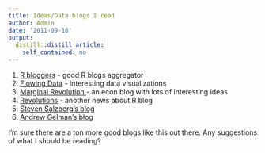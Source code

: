 ```yaml
---
title: Ideas/Data blogs I read
author: Admin
date: '2011-09-18'
output:
  distill::distill_article:
    self_contained: no
---
```


  1. <a href="http://www.r-bloggers.com/" target="_blank">R bloggers</a> - good R blogs aggregator
  2. <a href="http://flowingdata.com/" target="_blank">Flowing Data</a> - interesting data visualizations
  3. <a href="http://marginalrevolution.com/" target="_blank">Marginal Revolution </a>- an econ blog with lots of interesting ideas
  4. <a href="http://blog.revolutionanalytics.com/" target="_blank">Revolutions</a> - another news about R blog
  5. <a href="http://genome.fieldofscience.com/" target="_blank">Steven Salzberg&#8217;s blog</a>
  6. <a href="http://andrewgelman.com/" target="_blank">Andrew Gelman&#8217;s blog</a>

I&#8217;m sure there are a ton more good blogs like this out there. Any suggestions of what I should be reading? 
